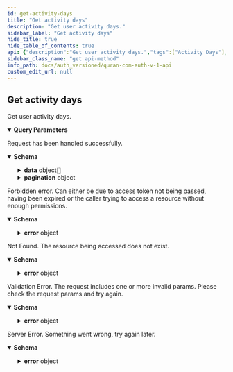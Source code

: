 ```yaml
---
id: get-activity-days
title: "Get activity days"
description: "Get user activity days."
sidebar_label: "Get activity days"
hide_title: true
hide_table_of_contents: true
api: {"description":"Get user activity days.","tags":["Activity Days"],"parameters":[{"in":"query","name":"from","schema":{"type":"string","pattern":"^\\d{4}-\\d{2}-\\d{2}$","description":"The start date of the activity days","example":"2023-09-01"},"description":"The start date of the activity days"},{"in":"query","name":"to","schema":{"type":"string","pattern":"^\\d{4}-\\d{2}-\\d{2}$","description":"The last date of the activity days","example":"2023-09-31"},"description":"The last date of the activity days"},{"in":"query","name":"dateOrderBy","schema":{"type":"string","enum":["asc","desc"],"description":"Order by activity day's date","example":"desc","default":"desc"},"description":"Order by activity day's date"},{"in":"query","name":"type","schema":{"type":"string","enum":["QURAN"],"description":"The type of the activity day","example":"QURAN"},"description":"The type of the activity day"},{"in":"query","name":"last","schema":{"type":"integer","minimum":1,"maximum":20,"description":"The number of items to be fetched. Should be used together with `before`","example":10},"description":"The number of items to be fetched. Should be used together with `before`"},{"in":"query","name":"first","schema":{"type":"integer","minimum":1,"maximum":20,"oneOf":[{"type":"integer"}],"description":"The number of items to be fetched.","example":10},"description":"The number of items to be fetched."},{"in":"query","name":"after","schema":{"type":"string","oneOf":[{"type":"string"}],"description":"The cursor after which you want to get the next page of items. Should be used together with `first`","example":"clmooidya0000vjoxfm0tc8u4"},"description":"The cursor after which you want to get the next page of items. Should be used together with `first`"},{"in":"query","name":"before","schema":{"type":"string","oneOf":[{"type":"string"}],"description":"The cursor before which the previous page of items will be fetched. Should be used together with `last`","example":"clmooidyb0001vjox0uao14vi"},"description":"The cursor before which the previous page of items will be fetched. Should be used together with `last`"}],"responses":{"200":{"description":"Request has been handled successfully.","content":{"application/json":{"schema":{"type":"object","properties":{"success":{"type":"boolean","example":true},"data":{"type":"array","items":{"type":"object","properties":{"id":{"type":"string","description":"The id of the activity day.","example":"clmooie0e0004vjox9jzd0fpp"},"date":{"type":"string","pattern":"^\\d{4}-\\d{2}-\\d{2}$","description":"The date of the activity day.","example":"2023-09-31"},"progress":{"type":"number","format":"float","minimum":0,"maximum":1,"description":"The progress of the reading goal of that activity day (if the user has a reading goal on that day).","example":0.695},"type":{"type":"string","enum":["QURAN"],"description":"The type of the activity day","example":"QURAN"},"ranges":{"oneOf":[{"type":"array","items":{"type":"string","pattern":"^(\\d+:\\d+-\\d+:\\d+(?:,\\d+:\\d+-\\d+:\\d+)*)$","description":"a comma separated string of Ayah ranges e.g. 1:1-1:2","example":"1:1-1:2"}}],"description":"The ranges read on that day (will be included only when the type is QURAN)","example":["1:1-1:2"]},"pagesRead":{"oneOf":[{"type":"number","format":"float"}],"description":"The number of pages read on that day (will be included only when the type is QURAN)","example":1.637041020126048},"secondsRead":{"oneOf":[{"type":"integer"}],"description":"The number of seconds spent reading on that day (will be included only when the type is QURAN)","example":417},"versesRead":{"oneOf":[{"type":"integer"}],"description":"The number of Ayahs read on that day (will be included only when the type is QURAN)","example":24},"manuallyAddedSeconds":{"oneOf":[{"type":"integer"}],"description":"The number of seconds spent reading that was manually input by the user and not auto-tracked (will be included only when the type is QURAN)","example":24},"dailyTargetPages":{"oneOf":[{"type":"number","format":"float"}],"description":"The number of pages user should read on that day to meet their goal's target if a goal was set (will be included only when the type is QURAN)","example":1.637041020126048},"dailyTargetSeconds":{"oneOf":[{"type":"integer"}],"description":"The number of seconds user should read on that day to meet their goal's target if a goal was set (will be included only when the type is QURAN)","example":5},"dailyTargetRanges":{"oneOf":[{"type":"array","items":{"type":"string","pattern":"^(\\d+:\\d+-\\d+:\\d+(?:,\\d+:\\d+-\\d+:\\d+)*)$","description":"a comma separated string of Ayah ranges e.g. 1:1-1:2","example":"1:1-1:2"}}],"description":"The range of Ayahs user should read on that day to meet their goal's target if a goal was set (will be included only when the type is QURAN)","example":["1:1-1:2"]},"remainingDailyTargetRanges":{"oneOf":[{"type":"array","items":{"type":"string","pattern":"^(\\d+:\\d+-\\d+:\\d+(?:,\\d+:\\d+-\\d+:\\d+)*)$","description":"a comma separated string of Ayah ranges e.g. 1:1-1:2","example":"1:1-1:2"}}],"description":"The remaining range of Ayahs user should read on that day to meet their goal's target if a goal was set (will be included only when the type is QURAN)","example":["1:1-1:2"]},"mushafId":{"type":"integer","enum":[1,2,3,4,5,6,7,11],"description":"The mushaf used to read on that day (will be included only when the type is QURAN) \n\nThe id of the Mushaf being used. \n\n1 = QCFV2 \n\n  2 = QCFV1 \n\n  3 = Indopak \n\n  4 = UthmaniHafs \n\n  5 = KFGQPCHAFS \n\n  6 = Indopak15Lines \n\n  7 = Indopak16Lines \n\n  11 = Tajweeed"}},"required":["id","date","progress","type","mushafId"],"additionalProperties":false}},"pagination":{"type":"object","properties":{"startCursor":{"type":"string","example":"clmooidyc0002vjox0bg4ct05"},"endCursor":{"type":"string","example":"clmooidyc0003vjox2mhgcar8"},"hasNextPage":{"type":"boolean","example":true},"hasPreviousPage":{"type":"boolean","example":false}},"additionalProperties":false}},"additionalProperties":false}}}},"403":{"description":"Forbidden error. Can either be due to access token not being passed, having been expired or the caller trying to access a resource without enough permissions.","content":{"application/json":{"schema":{"type":"object","properties":{"success":{"type":"boolean","example":false},"error":{"type":"object","properties":{"code":{"type":"string","example":"ForbiddenError"},"message":{"type":"string","example":"Token expired"}}}},"additionalProperties":false}}}},"404":{"description":"Not Found. The resource being accessed does not exist.","content":{"application/json":{"schema":{"type":"object","properties":{"success":{"type":"boolean","example":false},"error":{"type":"object","properties":{"code":{"type":"string","example":"NotFoundError"},"message":{"type":"string","example":"The resource you're looking for does not exist"}}}},"additionalProperties":false}}}},"422":{"description":"Validation Error. The request includes one or more invalid params. Please check the request params and try again.","content":{"application/json":{"schema":{"type":"object","properties":{"success":{"type":"boolean","example":false},"error":{"type":"object","properties":{"code":{"type":"string","example":"ValidationError"},"message":{"type":"string","example":"`id` is required"}}}},"additionalProperties":false}}}},"500":{"description":"Server Error. Something went wrong, try again later.","content":{"application/json":{"schema":{"type":"object","properties":{"success":{"type":"boolean","example":false},"error":{"type":"object","properties":{"code":{"type":"string","example":"ServerError"},"message":{"type":"string","example":"Something went wrong"}}}},"additionalProperties":false}}}}},"method":"get","path":"/v1/activity-days/","servers":[{"url":"https://auth.quran.com","description":"Production Server"}],"security":[{"ApiKeyAuth":[]}],"securitySchemes":{"ApiKeyAuth":{"type":"apiKey","in":"header","name":"o_t_h"},"bearer":{"scheme":"bearer","type":"http"}},"info":{"title":"Quran.com Auth V1 API","version":"1.0.0","description":"Quran.com Auth V1 APIs allow your app to authenticate and interact with Quran Foundation's users' resources. \n\n See it in action https://share.descript.com/view/rBczFqlYZQz \n\n ## Pagination \n\n We are using cursor based pagination. The pagination query params consist of `first`,`after`, `before` and `last`. \n\n Example \n - `first: 10` will give you first 10 items \n - `first: 10, after: xyz` will give you first 10 items after the item with id `xyz` \n - `last: 10` will give you the last 10 items \n - `last: 10, before: xyz` will give you the last 10 items before the item with id `xyz` \n\n The only possible combinations are `first + after` or `last + before`. They should not be used together"},"postman":{"name":"Get activity days","description":{"content":"Get user activity days.","type":"text/plain"},"url":{"path":["v1","activity-days",""],"host":["{{baseUrl}}"],"query":[{"disabled":false,"description":{"content":"The start date of the activity days","type":"text/plain"},"key":"from","value":""},{"disabled":false,"description":{"content":"The last date of the activity days","type":"text/plain"},"key":"to","value":""},{"disabled":false,"description":{"content":"Order by activity day's date","type":"text/plain"},"key":"dateOrderBy","value":""},{"disabled":false,"description":{"content":"The type of the activity day","type":"text/plain"},"key":"type","value":""},{"disabled":false,"description":{"content":"The number of items to be fetched. Should be used together with `before`","type":"text/plain"},"key":"last","value":""},{"disabled":false,"description":{"content":"The number of items to be fetched.","type":"text/plain"},"key":"first","value":""},{"disabled":false,"description":{"content":"The cursor after which you want to get the next page of items. Should be used together with `first`","type":"text/plain"},"key":"after","value":""},{"disabled":false,"description":{"content":"The cursor before which the previous page of items will be fetched. Should be used together with `last`","type":"text/plain"},"key":"before","value":""}],"variable":[]},"header":[{"key":"Accept","value":"application/json"}],"method":"GET"}}
sidebar_class_name: "get api-method"
info_path: docs/auth_versioned/quran-com-auth-v-1-api
custom_edit_url: null
---
```



## Get activity days



Get user activity days.

<details style={{"marginBottom":"1rem"}} data-collapsed={false} open={true}><summary style={{}}><strong>Query Parameters</strong></summary><div><ul><ParamsItem className={"paramsItem"} param={{"in":"query","name":"from","schema":{"type":"string","pattern":"^\\d{4}-\\d{2}-\\d{2}$","description":"The start date of the activity days","example":"2023-09-01"},"description":"The start date of the activity days"}}></ParamsItem><ParamsItem className={"paramsItem"} param={{"in":"query","name":"to","schema":{"type":"string","pattern":"^\\d{4}-\\d{2}-\\d{2}$","description":"The last date of the activity days","example":"2023-09-31"},"description":"The last date of the activity days"}}></ParamsItem><ParamsItem className={"paramsItem"} param={{"in":"query","name":"dateOrderBy","schema":{"type":"string","enum":["asc","desc"],"description":"Order by activity day's date","example":"desc","default":"desc"},"description":"Order by activity day's date"}}></ParamsItem><ParamsItem className={"paramsItem"} param={{"in":"query","name":"type","schema":{"type":"string","enum":["QURAN"],"description":"The type of the activity day","example":"QURAN"},"description":"The type of the activity day"}}></ParamsItem><ParamsItem className={"paramsItem"} param={{"in":"query","name":"last","schema":{"type":"integer","minimum":1,"maximum":20,"description":"The number of items to be fetched. Should be used together with `before`","example":10},"description":"The number of items to be fetched. Should be used together with `before`"}}></ParamsItem><ParamsItem className={"paramsItem"} param={{"in":"query","name":"first","schema":{"type":"integer","minimum":1,"maximum":20,"oneOf":[{"type":"integer"}],"description":"The number of items to be fetched.","example":10},"description":"The number of items to be fetched."}}></ParamsItem><ParamsItem className={"paramsItem"} param={{"in":"query","name":"after","schema":{"type":"string","oneOf":[{"type":"string"}],"description":"The cursor after which you want to get the next page of items. Should be used together with `first`","example":"clmooidya0000vjoxfm0tc8u4"},"description":"The cursor after which you want to get the next page of items. Should be used together with `first`"}}></ParamsItem><ParamsItem className={"paramsItem"} param={{"in":"query","name":"before","schema":{"type":"string","oneOf":[{"type":"string"}],"description":"The cursor before which the previous page of items will be fetched. Should be used together with `last`","example":"clmooidyb0001vjox0uao14vi"},"description":"The cursor before which the previous page of items will be fetched. Should be used together with `last`"}}></ParamsItem></ul></div></details><div><ApiTabs><TabItem label={"200"} value={"200"}><div>

Request has been handled successfully.

</div><div><MimeTabs schemaType={"response"}><TabItem label={"application/json"} value={"application/json"}><SchemaTabs><TabItem label={"Schema"} value={"Schema"}><details style={{}} data-collapsed={false} open={true}><summary style={{"textAlign":"left"}}><strong>Schema</strong></summary><div style={{"textAlign":"left","marginLeft":"1rem"}}></div><ul style={{"marginLeft":"1rem"}}><SchemaItem collapsible={false} name={"success"} required={false} schemaName={"boolean"} qualifierMessage={undefined} schema={{"type":"boolean","example":true}}></SchemaItem><SchemaItem collapsible={true} className={"schemaItem"}><details style={{}}><summary style={{}}><strong>data</strong><span style={{"opacity":"0.6"}}> object[]</span></summary><div style={{"marginLeft":"1rem"}}><li><div style={{"fontSize":"var(--ifm-code-font-size)","opacity":"0.6","marginLeft":"-.5rem","paddingBottom":".5rem"}}>Array [</div></li><SchemaItem collapsible={false} name={"id"} required={true} schemaName={"string"} qualifierMessage={undefined} schema={{"type":"string","description":"The id of the activity day.","example":"clmooie0e0004vjox9jzd0fpp"}}></SchemaItem><SchemaItem collapsible={false} name={"date"} required={true} schemaName={"string"} qualifierMessage={"**Possible values:** Value must match regular expression `^\\d{4}-\\d{2}-\\d{2}$`"} schema={{"type":"string","pattern":"^\\d{4}-\\d{2}-\\d{2}$","description":"The date of the activity day.","example":"2023-09-31"}}></SchemaItem><SchemaItem collapsible={false} name={"progress"} required={true} schemaName={"float"} qualifierMessage={"**Possible values:** `<= 1`"} schema={{"type":"number","format":"float","minimum":0,"maximum":1,"description":"The progress of the reading goal of that activity day (if the user has a reading goal on that day).","example":0.695}}></SchemaItem><SchemaItem collapsible={false} name={"type"} required={true} schemaName={"string"} qualifierMessage={"**Possible values:** [`QURAN`]"} schema={{"type":"string","enum":["QURAN"],"description":"The type of the activity day","example":"QURAN"}}></SchemaItem><SchemaItem collapsible={true} className={"schemaItem"}><details style={{}}><summary style={{}}><strong>ranges</strong><span style={{"opacity":"0.6"}}> object</span></summary><div style={{"marginLeft":"1rem"}}><div style={{"marginTop":".5rem","marginBottom":".5rem"}}>

The ranges read on that day (will be included only when the type is QURAN)

</div></div><div><span className={"badge badge--info"}>oneOf</span><SchemaTabs><TabItem label={"array"} value={"0-property"}><p>array</p><div style={{"marginTop":".5rem","marginBottom":".5rem"}}>

The ranges read on that day (will be included only when the type is QURAN)

</div></TabItem></SchemaTabs></div></details></SchemaItem><SchemaItem collapsible={true} className={"schemaItem"}><details style={{}}><summary style={{}}><strong>pagesRead</strong><span style={{"opacity":"0.6"}}> object</span></summary><div style={{"marginLeft":"1rem"}}><div style={{"marginTop":".5rem","marginBottom":".5rem"}}>

The number of pages read on that day (will be included only when the type is QURAN)

</div></div><div><span className={"badge badge--info"}>oneOf</span><SchemaTabs><TabItem label={"number"} value={"0-property"}><p>number</p><div style={{"marginTop":".5rem","marginBottom":".5rem"}}>

The number of pages read on that day (will be included only when the type is QURAN)

</div></TabItem></SchemaTabs></div></details></SchemaItem><SchemaItem collapsible={true} className={"schemaItem"}><details style={{}}><summary style={{}}><strong>secondsRead</strong><span style={{"opacity":"0.6"}}> object</span></summary><div style={{"marginLeft":"1rem"}}><div style={{"marginTop":".5rem","marginBottom":".5rem"}}>

The number of seconds spent reading on that day (will be included only when the type is QURAN)

</div></div><div><span className={"badge badge--info"}>oneOf</span><SchemaTabs><TabItem label={"integer"} value={"0-property"}><p>integer</p><div style={{"marginTop":".5rem","marginBottom":".5rem"}}>

The number of seconds spent reading on that day (will be included only when the type is QURAN)

</div></TabItem></SchemaTabs></div></details></SchemaItem><SchemaItem collapsible={true} className={"schemaItem"}><details style={{}}><summary style={{}}><strong>versesRead</strong><span style={{"opacity":"0.6"}}> object</span></summary><div style={{"marginLeft":"1rem"}}><div style={{"marginTop":".5rem","marginBottom":".5rem"}}>

The number of Ayahs read on that day (will be included only when the type is QURAN)

</div></div><div><span className={"badge badge--info"}>oneOf</span><SchemaTabs><TabItem label={"integer"} value={"0-property"}><p>integer</p><div style={{"marginTop":".5rem","marginBottom":".5rem"}}>

The number of Ayahs read on that day (will be included only when the type is QURAN)

</div></TabItem></SchemaTabs></div></details></SchemaItem><SchemaItem collapsible={true} className={"schemaItem"}><details style={{}}><summary style={{}}><strong>manuallyAddedSeconds</strong><span style={{"opacity":"0.6"}}> object</span></summary><div style={{"marginLeft":"1rem"}}><div style={{"marginTop":".5rem","marginBottom":".5rem"}}>

The number of seconds spent reading that was manually input by the user and not auto-tracked (will be included only when the type is QURAN)

</div></div><div><span className={"badge badge--info"}>oneOf</span><SchemaTabs><TabItem label={"integer"} value={"0-property"}><p>integer</p><div style={{"marginTop":".5rem","marginBottom":".5rem"}}>

The number of seconds spent reading that was manually input by the user and not auto-tracked (will be included only when the type is QURAN)

</div></TabItem></SchemaTabs></div></details></SchemaItem><SchemaItem collapsible={true} className={"schemaItem"}><details style={{}}><summary style={{}}><strong>dailyTargetPages</strong><span style={{"opacity":"0.6"}}> object</span></summary><div style={{"marginLeft":"1rem"}}><div style={{"marginTop":".5rem","marginBottom":".5rem"}}>

The number of pages user should read on that day to meet their goal's target if a goal was set (will be included only when the type is QURAN)

</div></div><div><span className={"badge badge--info"}>oneOf</span><SchemaTabs><TabItem label={"number"} value={"0-property"}><p>number</p><div style={{"marginTop":".5rem","marginBottom":".5rem"}}>

The number of pages user should read on that day to meet their goal's target if a goal was set (will be included only when the type is QURAN)

</div></TabItem></SchemaTabs></div></details></SchemaItem><SchemaItem collapsible={true} className={"schemaItem"}><details style={{}}><summary style={{}}><strong>dailyTargetSeconds</strong><span style={{"opacity":"0.6"}}> object</span></summary><div style={{"marginLeft":"1rem"}}><div style={{"marginTop":".5rem","marginBottom":".5rem"}}>

The number of seconds user should read on that day to meet their goal's target if a goal was set (will be included only when the type is QURAN)

</div></div><div><span className={"badge badge--info"}>oneOf</span><SchemaTabs><TabItem label={"integer"} value={"0-property"}><p>integer</p><div style={{"marginTop":".5rem","marginBottom":".5rem"}}>

The number of seconds user should read on that day to meet their goal's target if a goal was set (will be included only when the type is QURAN)

</div></TabItem></SchemaTabs></div></details></SchemaItem><SchemaItem collapsible={true} className={"schemaItem"}><details style={{}}><summary style={{}}><strong>dailyTargetRanges</strong><span style={{"opacity":"0.6"}}> object</span></summary><div style={{"marginLeft":"1rem"}}><div style={{"marginTop":".5rem","marginBottom":".5rem"}}>

The range of Ayahs user should read on that day to meet their goal's target if a goal was set (will be included only when the type is QURAN)

</div></div><div><span className={"badge badge--info"}>oneOf</span><SchemaTabs><TabItem label={"array"} value={"0-property"}><p>array</p><div style={{"marginTop":".5rem","marginBottom":".5rem"}}>

The range of Ayahs user should read on that day to meet their goal's target if a goal was set (will be included only when the type is QURAN)

</div></TabItem></SchemaTabs></div></details></SchemaItem><SchemaItem collapsible={true} className={"schemaItem"}><details style={{}}><summary style={{}}><strong>remainingDailyTargetRanges</strong><span style={{"opacity":"0.6"}}> object</span></summary><div style={{"marginLeft":"1rem"}}><div style={{"marginTop":".5rem","marginBottom":".5rem"}}>

The remaining range of Ayahs user should read on that day to meet their goal's target if a goal was set (will be included only when the type is QURAN)

</div></div><div><span className={"badge badge--info"}>oneOf</span><SchemaTabs><TabItem label={"array"} value={"0-property"}><p>array</p><div style={{"marginTop":".5rem","marginBottom":".5rem"}}>

The remaining range of Ayahs user should read on that day to meet their goal's target if a goal was set (will be included only when the type is QURAN)

</div></TabItem></SchemaTabs></div></details></SchemaItem><SchemaItem collapsible={false} name={"mushafId"} required={true} schemaName={"integer"} qualifierMessage={"**Possible values:** [`1`, `2`, `3`, `4`, `5`, `6`, `7`, `11`]"} schema={{"type":"integer","enum":[1,2,3,4,5,6,7,11],"description":"The mushaf used to read on that day (will be included only when the type is QURAN) \n\nThe id of the Mushaf being used. \n\n1 = QCFV2 \n\n  2 = QCFV1 \n\n  3 = Indopak \n\n  4 = UthmaniHafs \n\n  5 = KFGQPCHAFS \n\n  6 = Indopak15Lines \n\n  7 = Indopak16Lines \n\n  11 = Tajweeed"}}></SchemaItem><li><div style={{"fontSize":"var(--ifm-code-font-size)","opacity":"0.6","marginLeft":"-.5rem"}}>]</div></li></div></details></SchemaItem><SchemaItem collapsible={true} className={"schemaItem"}><details style={{}}><summary style={{}}><strong>pagination</strong><span style={{"opacity":"0.6"}}> object</span></summary><div style={{"marginLeft":"1rem"}}><SchemaItem collapsible={false} name={"startCursor"} required={false} schemaName={"string"} qualifierMessage={undefined} schema={{"type":"string","example":"clmooidyc0002vjox0bg4ct05"}}></SchemaItem><SchemaItem collapsible={false} name={"endCursor"} required={false} schemaName={"string"} qualifierMessage={undefined} schema={{"type":"string","example":"clmooidyc0003vjox2mhgcar8"}}></SchemaItem><SchemaItem collapsible={false} name={"hasNextPage"} required={false} schemaName={"boolean"} qualifierMessage={undefined} schema={{"type":"boolean","example":true}}></SchemaItem><SchemaItem collapsible={false} name={"hasPreviousPage"} required={false} schemaName={"boolean"} qualifierMessage={undefined} schema={{"type":"boolean","example":false}}></SchemaItem></div></details></SchemaItem></ul></details></TabItem><TabItem label={"Example (from schema)"} value={"Example (from schema)"}><ResponseSamples responseExample={"{\n  \"success\": true,\n  \"data\": [\n    {\n      \"id\": \"clmooie0e0004vjox9jzd0fpp\",\n      \"date\": \"2023-09-31\",\n      \"progress\": 0.695,\n      \"type\": \"QURAN\",\n      \"ranges\": [\n        \"1:1-1:2\"\n      ],\n      \"pagesRead\": 0,\n      \"secondsRead\": 0,\n      \"versesRead\": 0,\n      \"manuallyAddedSeconds\": 0,\n      \"dailyTargetPages\": 0,\n      \"dailyTargetSeconds\": 0,\n      \"dailyTargetRanges\": [\n        \"1:1-1:2\"\n      ],\n      \"remainingDailyTargetRanges\": [\n        \"1:1-1:2\"\n      ],\n      \"mushafId\": 1\n    }\n  ],\n  \"pagination\": {\n    \"startCursor\": \"clmooidyc0002vjox0bg4ct05\",\n    \"endCursor\": \"clmooidyc0003vjox2mhgcar8\",\n    \"hasNextPage\": true,\n    \"hasPreviousPage\": false\n  }\n}"} language={"json"}></ResponseSamples></TabItem></SchemaTabs></TabItem></MimeTabs></div></TabItem><TabItem label={"403"} value={"403"}><div>

Forbidden error. Can either be due to access token not being passed, having been expired or the caller trying to access a resource without enough permissions.

</div><div><MimeTabs schemaType={"response"}><TabItem label={"application/json"} value={"application/json"}><SchemaTabs><TabItem label={"Schema"} value={"Schema"}><details style={{}} data-collapsed={false} open={true}><summary style={{"textAlign":"left"}}><strong>Schema</strong></summary><div style={{"textAlign":"left","marginLeft":"1rem"}}></div><ul style={{"marginLeft":"1rem"}}><SchemaItem collapsible={false} name={"success"} required={false} schemaName={"boolean"} qualifierMessage={undefined} schema={{"type":"boolean","example":false}}></SchemaItem><SchemaItem collapsible={true} className={"schemaItem"}><details style={{}}><summary style={{}}><strong>error</strong><span style={{"opacity":"0.6"}}> object</span></summary><div style={{"marginLeft":"1rem"}}><SchemaItem collapsible={false} name={"code"} required={false} schemaName={"string"} qualifierMessage={undefined} schema={{"type":"string","example":"ForbiddenError"}}></SchemaItem><SchemaItem collapsible={false} name={"message"} required={false} schemaName={"string"} qualifierMessage={undefined} schema={{"type":"string","example":"Token expired"}}></SchemaItem></div></details></SchemaItem></ul></details></TabItem><TabItem label={"Example (from schema)"} value={"Example (from schema)"}><ResponseSamples responseExample={"{\n  \"success\": false,\n  \"error\": {\n    \"code\": \"ForbiddenError\",\n    \"message\": \"Token expired\"\n  }\n}"} language={"json"}></ResponseSamples></TabItem></SchemaTabs></TabItem></MimeTabs></div></TabItem><TabItem label={"404"} value={"404"}><div>

Not Found. The resource being accessed does not exist.

</div><div><MimeTabs schemaType={"response"}><TabItem label={"application/json"} value={"application/json"}><SchemaTabs><TabItem label={"Schema"} value={"Schema"}><details style={{}} data-collapsed={false} open={true}><summary style={{"textAlign":"left"}}><strong>Schema</strong></summary><div style={{"textAlign":"left","marginLeft":"1rem"}}></div><ul style={{"marginLeft":"1rem"}}><SchemaItem collapsible={false} name={"success"} required={false} schemaName={"boolean"} qualifierMessage={undefined} schema={{"type":"boolean","example":false}}></SchemaItem><SchemaItem collapsible={true} className={"schemaItem"}><details style={{}}><summary style={{}}><strong>error</strong><span style={{"opacity":"0.6"}}> object</span></summary><div style={{"marginLeft":"1rem"}}><SchemaItem collapsible={false} name={"code"} required={false} schemaName={"string"} qualifierMessage={undefined} schema={{"type":"string","example":"NotFoundError"}}></SchemaItem><SchemaItem collapsible={false} name={"message"} required={false} schemaName={"string"} qualifierMessage={undefined} schema={{"type":"string","example":"The resource you're looking for does not exist"}}></SchemaItem></div></details></SchemaItem></ul></details></TabItem><TabItem label={"Example (from schema)"} value={"Example (from schema)"}><ResponseSamples responseExample={"{\n  \"success\": false,\n  \"error\": {\n    \"code\": \"NotFoundError\",\n    \"message\": \"The resource you're looking for does not exist\"\n  }\n}"} language={"json"}></ResponseSamples></TabItem></SchemaTabs></TabItem></MimeTabs></div></TabItem><TabItem label={"422"} value={"422"}><div>

Validation Error. The request includes one or more invalid params. Please check the request params and try again.

</div><div><MimeTabs schemaType={"response"}><TabItem label={"application/json"} value={"application/json"}><SchemaTabs><TabItem label={"Schema"} value={"Schema"}><details style={{}} data-collapsed={false} open={true}><summary style={{"textAlign":"left"}}><strong>Schema</strong></summary><div style={{"textAlign":"left","marginLeft":"1rem"}}></div><ul style={{"marginLeft":"1rem"}}><SchemaItem collapsible={false} name={"success"} required={false} schemaName={"boolean"} qualifierMessage={undefined} schema={{"type":"boolean","example":false}}></SchemaItem><SchemaItem collapsible={true} className={"schemaItem"}><details style={{}}><summary style={{}}><strong>error</strong><span style={{"opacity":"0.6"}}> object</span></summary><div style={{"marginLeft":"1rem"}}><SchemaItem collapsible={false} name={"code"} required={false} schemaName={"string"} qualifierMessage={undefined} schema={{"type":"string","example":"ValidationError"}}></SchemaItem><SchemaItem collapsible={false} name={"message"} required={false} schemaName={"string"} qualifierMessage={undefined} schema={{"type":"string","example":"`id` is required"}}></SchemaItem></div></details></SchemaItem></ul></details></TabItem><TabItem label={"Example (from schema)"} value={"Example (from schema)"}><ResponseSamples responseExample={"{\n  \"success\": false,\n  \"error\": {\n    \"code\": \"ValidationError\",\n    \"message\": \"`id` is required\"\n  }\n}"} language={"json"}></ResponseSamples></TabItem></SchemaTabs></TabItem></MimeTabs></div></TabItem><TabItem label={"500"} value={"500"}><div>

Server Error. Something went wrong, try again later.

</div><div><MimeTabs schemaType={"response"}><TabItem label={"application/json"} value={"application/json"}><SchemaTabs><TabItem label={"Schema"} value={"Schema"}><details style={{}} data-collapsed={false} open={true}><summary style={{"textAlign":"left"}}><strong>Schema</strong></summary><div style={{"textAlign":"left","marginLeft":"1rem"}}></div><ul style={{"marginLeft":"1rem"}}><SchemaItem collapsible={false} name={"success"} required={false} schemaName={"boolean"} qualifierMessage={undefined} schema={{"type":"boolean","example":false}}></SchemaItem><SchemaItem collapsible={true} className={"schemaItem"}><details style={{}}><summary style={{}}><strong>error</strong><span style={{"opacity":"0.6"}}> object</span></summary><div style={{"marginLeft":"1rem"}}><SchemaItem collapsible={false} name={"code"} required={false} schemaName={"string"} qualifierMessage={undefined} schema={{"type":"string","example":"ServerError"}}></SchemaItem><SchemaItem collapsible={false} name={"message"} required={false} schemaName={"string"} qualifierMessage={undefined} schema={{"type":"string","example":"Something went wrong"}}></SchemaItem></div></details></SchemaItem></ul></details></TabItem><TabItem label={"Example (from schema)"} value={"Example (from schema)"}><ResponseSamples responseExample={"{\n  \"success\": false,\n  \"error\": {\n    \"code\": \"ServerError\",\n    \"message\": \"Something went wrong\"\n  }\n}"} language={"json"}></ResponseSamples></TabItem></SchemaTabs></TabItem></MimeTabs></div></TabItem></ApiTabs></div>
      